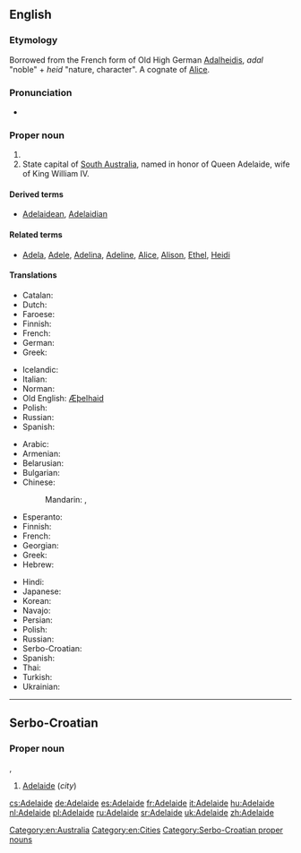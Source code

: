 {{also|Adélaïde}}
==English==

{{wikipedia}}

===Etymology===
Borrowed from the French form of Old High German [[Adalheidis]], ''adal'' "noble" + ''heid'' "nature, character". A cognate of [[Alice]].

===Pronunciation===
* {{IPA|/ˈædəleɪd/|lang=en}}

===Proper noun===
{{en-proper noun}}

# {{given name|female|from=Germanic}}
# State capital of [[South Australia]], named in honor of Queen Adelaide, wife of King William IV.

====Derived terms====
* [[Adelaidean]], [[Adelaidian]]

====Related terms====
* [[Adela]], [[Adele]], [[Adelina]], [[Adeline]], [[Alice]], [[Alison]], [[Ethel]], [[Heidi]]

====Translations====
{{trans-top|female given name}}
* Catalan: {{t-|ca|Adelaida|f}}
* Dutch: {{t-|nl|Adelheid|f}}
* Faroese: {{t-|fo|Aðalheiður|f}}
* Finnish: {{t+|fi|Aada}}
* French: {{t+|fr|Adélaïde|f}}
* German: {{t+|de|Adelheid|f}}
* Greek: {{t-|el|Αδελαΐδα|f|tr=Adelaḯda}}
{{trans-mid}}
* Icelandic: {{t+|is|Aðalheiður}}
* Italian: {{t+|it|Adelaide}}
* Norman: {{tø|roa-nor|Délaïde|f}}
* Old English: [[Æþelhaid]]
* Polish: {{t+|pl|Adelajda|f}}
* Russian: {{t+|ru|Аделаида|f|tr=Adɛlaída}}
* Spanish: {{t+|es|Adelaida|f}}
{{trans-bottom}}

{{trans-top|state capital of South Australia}}
* Arabic: {{t-|ar|أديليد|m|tr='adiliid}}
* Armenian: {{t|hy|Ադելաիդա|sc=Armn}}
* Belarusian: {{t-|be|Адэлаіда|f|tr=Adelaída}}
* Bulgarian: {{t-|bg|Аделейд|m|tr=Ádelejd}}
* Chinese:
*: Mandarin: {{t|cmn|阿德萊德|sc=Hani}},  {{t|cmn|阿德莱德|tr=Ādéláidé|sc=Hani}}
* Esperanto: {{t-|eo|Adelajdo}}
* Finnish: {{t-|fi|Adelaide}}
* French: {{t+|fr|Adélaïde}}
* Georgian: {{t-|ka|ადელაიდა|tr=adelaida|sc=Geor}}
* Greek: {{t-|el|Αδελαΐδα|f|tr=Adelaḯda}}
* Hebrew: {{t-|he|אדלייד}}
{{trans-mid}}
* Hindi: {{t-|hi|एडिलेड|tr=eḍileḍ}}
* Japanese: {{t-|ja|アデレード|tr=Aderēdo}}
* Korean: {{t-|ko|애들레이드|tr=Aedeulleideu|sc=Hang}}
* Navajo: {{tø|nv|Aadeeladii}}
* Persian: {{t-|fa|آدلاید}}
* Polish: {{t+|pl|Adelajda|f}}
* Russian: {{t+|ru|Аделаида|f|tr=Adɛlaída}}
* Serbo-Croatian: {{t-|sh|Adelaide|m}}
* Spanish: {{t+|es|Adelaida|f}}
* Thai: {{t-|th|แอดิเลด|tr=ae-dì-lâyt}}
* Turkish: {{t-|tr|Adelaide}}
* Ukrainian: {{t-|uk|Аделаїда|f|tr=Adelajída}}
{{trans-bottom}}

[[Category:en:Australia]]
[[Category:en:Cities]]

----

==Serbo-Croatian==

===Proper noun===
{{head|sh|noun|sc=Latn|no known Cyrillic variant}} {{m}}, {{f}}

# [[#English|Adelaide]] (''city'')

[[Category:Serbo-Croatian proper nouns]]

[[cs:Adelaide]]
[[de:Adelaide]]
[[es:Adelaide]]
[[fr:Adelaide]]
[[it:Adelaide]]
[[hu:Adelaide]]
[[nl:Adelaide]]
[[pl:Adelaide]]
[[ru:Adelaide]]
[[sr:Adelaide]]
[[uk:Adelaide]]
[[zh:Adelaide]]